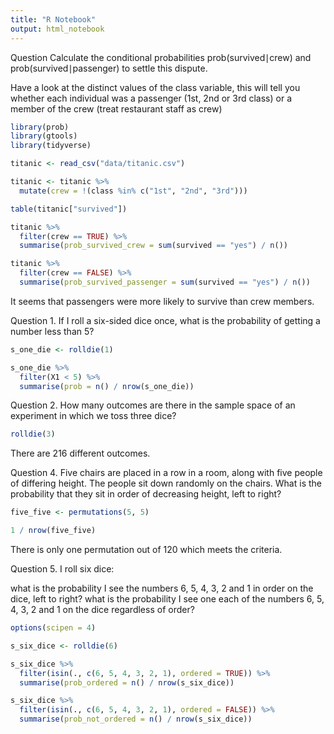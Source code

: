 ```yaml
---
title: "R Notebook"
output: html_notebook
---
```



Question
Calculate the conditional probabilities prob(survived∣crew) and prob(survived∣passenger) to settle this dispute.

Have a look at the distinct values of the class variable, this will tell you whether each individual was a passenger (1st, 2nd or 3rd class) or a member of the crew (treat restaurant staff as crew)


```r
library(prob)
library(gtools)
library(tidyverse)
```

```r
titanic <- read_csv("data/titanic.csv")
```

```r
titanic <- titanic %>% 
  mutate(crew = !(class %in% c("1st", "2nd", "3rd")))
```

```r
table(titanic["survived"])
```

```r
titanic %>% 
  filter(crew == TRUE) %>% 
  summarise(prob_survived_crew = sum(survived == "yes") / n())
```

```r
titanic %>% 
  filter(crew == FALSE) %>% 
  summarise(prob_survived_passenger = sum(survived == "yes") / n())
```

It seems that passengers were more likely to survive than crew members.



Question 1.
If I roll a six-sided dice once, what is the probability of getting a number less than 5?

```r
s_one_die <- rolldie(1)

s_one_die %>% 
  filter(X1 < 5) %>% 
  summarise(prob = n() / nrow(s_one_die))
```


Question 2.
How many outcomes are there in the sample space of an experiment in which we toss three dice?

```r
rolldie(3)
```

There are 216 different outcomes.


Question 4.
Five chairs are placed in a row in a room, along with five people of differing height. The people sit down randomly on the chairs. What is the probability that they sit in order of decreasing height, left to right?

```r
five_five <- permutations(5, 5)

1 / nrow(five_five)
```

There is only one permutation out of 120 which meets the criteria.


Question 5.
I roll six dice:

what is the probability I see the numbers 6, 5, 4, 3, 2 and 1 in order on the dice, left to right?
what is the probability I see one each of the numbers 6, 5, 4, 3, 2 and 1 on the dice regardless of order?

```r
options(scipen = 4)

s_six_dice <- rolldie(6)

s_six_dice %>% 
  filter(isin(., c(6, 5, 4, 3, 2, 1), ordered = TRUE)) %>% 
  summarise(prob_ordered = n() / nrow(s_six_dice))

s_six_dice %>% 
  filter(isin(., c(6, 5, 4, 3, 2, 1), ordered = FALSE)) %>% 
  summarise(prob_not_ordered = n() / nrow(s_six_dice))
```